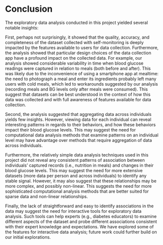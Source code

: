 # Conclusion

The exploratory data analysis conducted in this project yielded several notable insights:

First, perhaps not surprisingly, it showed that the quality, accuracy, and completeness of the dataset collected with self-monitoring is deeply impacted by the features available to users for data collection. Furthermore, the analysis showed that particular design choices of the data collection app have a profound impact on the collected data. For example, our analysis showed considerable variability in time when blood glucose readings were captured in relation to meals (both before and after). This was likely due to the inconvenience of using a smartphone app at mealtime: the need to photograph a meal and enter its ingredients probably left many users with cold meals, which led to workarounds suggested by our analysis (recording meals and BG levels only after meals were consumed). This suggest that datasets can be best understood in the context of how this data was collected and with full awareness of features available for data collection. 

Second, the analysis suggested that aggregating data across individuals yields few insights. However, viewing data for each individual can reveal interesting patterns in regards to their behaviors, and how these behaviors impact their blood glucose levels. This may suggest the need for computational data analysis methods that examine patterns on an individual level may have advantage over methods that require aggregation of data across individuals. 

Furthermore, the relatively simple data analysis techniques used in this project did not reveal any consistent patterns of association between individuals’ captured records (i.e., nutrition in meals) and changes in their blood glucose levels. This may suggest the need for more extensive datasets (more data per person and across individuals) to identify any stable signal. However, it may also suggest that these relationships may be more complex, and possibly non-linear. This suggests the need for more sophisticated computational analysis methods that are better suited for sparse data and non-linear relationships. 

Finally, the lack of straightforward and easy to identify associations in the data may suggest the need for interactive tools for exploratory data analysis. Such tools can help experts (e.g., diabetes educators) to examine different aspects of the dataset and probe different associations consistent with their expert knowledge and expectations. We have explored some of the features for interactive data analysis; future work could further build on our initial explorations. 
